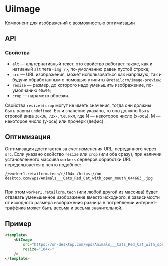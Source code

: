 # UiImage

Компонент для изображений с возможностью оптимизации

## API

### Свойства

* `alt` — альтернативный текст, это свойство работает также, как и нативный `alt` тега `<img />`,
  по-умолчанию равен пустой строке;
* `src` — URL изображения, может использоваться как напрямую, так и будучи
  обработанным с помощью утилиты `@retailcrm/image-preview`;
* `resize` — размер, до которого надо уменьшить изображение, по-умолчанию `90x90`;
* `crop` — параметр обрезки.

Свойства `resize` и `crop` могут не иметь значения, тогда они должны быть равны `undefined`. Если значение указано,
то оно должно быть строкой вида `36x36`, `72x-`, т.е. `NxM`, где
N — некоторое число (x-ось),
M — некоторое число (y-ось) или прочерк (дефис).

## Оптимизация

Оптимизация достигается за счет изменения URL, переданного через `src`. Если указано свойство `resize` или `crop`
(или оба сразу), при наличии установленного массива `workers` серверов обработки URL переделывается в нечто подобное:

`//worker1.retailcrm.tech/r/104x-/https://on-desktop.com/wps/Animals___Cats_Red_Cat_with_open_mouth_044663_.jpg`

<div className={'d-flex gap-2 my-4'}>
  <div>
    <img
      alt=""
      src={'//worker1.retailcrm.tech/r/156x-/https://on-desktop.com/wps/Animals___Cats_Red_Cat_with_open_mouth_044663_.jpg'}
    />
  </div>

  <div>
    <img
      alt=""
      src={'//worker1.retailcrm.tech/r/104x-/https://on-desktop.com/wps/Animals___Cats_Red_Cat_with_open_mouth_044663_.jpg'}
    />
  </div>
</div>

При этом `worker1.retailcrm.tech` (или любой другой из массива) будет отдавать уменьшенное изображение вместо исходного,
в зависимости от исходного размера изображения разница в потреблении интернет-траффика может быть весьма и весьма
значительной.

## Пример

```html
<template>
    <UiImage
        src="https://on-desktop.com/wps/Animals___Cats_Red_Cat_with_open_mouth_044663_.jpg"
        resize="104x-"
    />
</template>
```